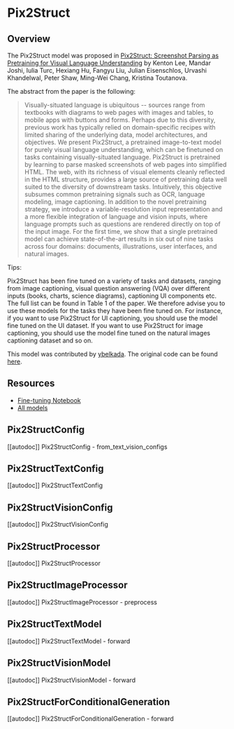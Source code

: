 <!--Copyright 2023 The HuggingFace Team. All rights reserved.

Licensed under the Apache License, Version 2.0 (the "License"); you may not use this file except in compliance with
the License. You may obtain a copy of the License at

http://www.apache.org/licenses/LICENSE-2.0

Unless required by applicable law or agreed to in writing, software distributed under the License is distributed on
an "AS IS" BASIS, WITHOUT WARRANTIES OR CONDITIONS OF ANY KIND, either express or implied. See the License for the
specific language governing permissions and limitations under the License.
-->

# Pix2Struct

## Overview

The Pix2Struct model was proposed in [Pix2Struct: Screenshot Parsing as Pretraining for Visual Language Understanding](https://arxiv.org/abs/2210.03347) by Kenton Lee, Mandar Joshi, Iulia Turc, Hexiang Hu, Fangyu Liu, Julian Eisenschlos, Urvashi Khandelwal, Peter Shaw, Ming-Wei Chang, Kristina Toutanova.

The abstract from the paper is the following:

> Visually-situated language is ubiquitous -- sources range from textbooks with diagrams to web pages with images and tables, to mobile apps with buttons and forms. Perhaps due to this diversity, previous work has typically relied on domain-specific recipes with limited sharing of the underlying data, model architectures, and objectives. We present Pix2Struct, a pretrained image-to-text model for purely visual language understanding, which can be finetuned on tasks containing visually-situated language. Pix2Struct is pretrained by learning to parse masked screenshots of web pages into simplified HTML. The web, with its richness of visual elements cleanly reflected in the HTML structure, provides a large source of pretraining data well suited to the diversity of downstream tasks. Intuitively, this objective subsumes common pretraining signals such as OCR, language modeling, image captioning. In addition to the novel pretraining strategy, we introduce a variable-resolution input representation and a more flexible integration of language and vision inputs, where language prompts such as questions are rendered directly on top of the input image. For the first time, we show that a single pretrained model can achieve state-of-the-art results in six out of nine tasks across four domains: documents, illustrations, user interfaces, and natural images.

Tips:

Pix2Struct has been fine tuned on a variety of tasks and datasets, ranging from image captioning, visual question answering (VQA) over different inputs (books, charts, science diagrams), captioning UI components etc. The full list can be found in Table 1 of the paper.
We therefore advise you to use these models for the tasks they have been fine tuned on. For instance, if you want to use Pix2Struct for UI captioning, you should use the model fine tuned on the UI dataset. If you want to use Pix2Struct for image captioning, you should use the model fine tuned on the natural images captioning dataset and so on.

This model was contributed by [ybelkada](https://huggingface.co/ybelkada).
The original code can be found [here](https://github.com/google-research/pix2struct).

## Resources

- [Fine-tuning Notebook](https://github.com/huggingface/notebooks/blob/main/examples/image_captioning_pix2struct.ipynb)
- [All models](https://huggingface.co/models?search=pix2struct)


## Pix2StructConfig

[[autodoc]] Pix2StructConfig
    - from_text_vision_configs

## Pix2StructTextConfig

[[autodoc]] Pix2StructTextConfig

## Pix2StructVisionConfig

[[autodoc]] Pix2StructVisionConfig

## Pix2StructProcessor

[[autodoc]] Pix2StructProcessor

## Pix2StructImageProcessor

[[autodoc]] Pix2StructImageProcessor
    - preprocess

## Pix2StructTextModel

[[autodoc]] Pix2StructTextModel
    - forward

## Pix2StructVisionModel

[[autodoc]] Pix2StructVisionModel
    - forward

## Pix2StructForConditionalGeneration

[[autodoc]] Pix2StructForConditionalGeneration
    - forward